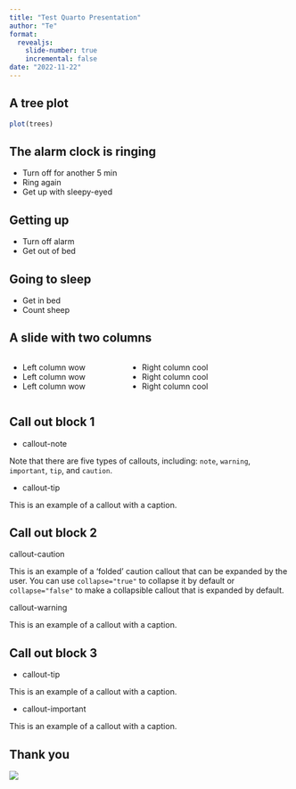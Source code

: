 ```yaml
---
title: "Test Quarto Presentation"
author: "Te"
format: 
  revealjs:
    slide-number: true
    incremental: false
date: "2022-11-22"
---
```


## A tree plot

```r
plot(trees)
```

## The alarm clock is ringing

::: {.incremental}
- Turn off for another 5 min
- Ring again
- Get up with sleepy-eyed
:::


## Getting up

-   Turn off alarm
-   Get out of bed

## Going to sleep

-   Get in bed
-   Count sheep

## A slide with two columns

::: columns
::: {.column width="40%"}
-   Left column wow
-   Left column wow
-   Left column wow
:::

::: {.column width="60%"}
-   Right column cool
-   Right column cool
-   Right column cool
:::
:::

## Call out block 1

- callout-note

::: {.callout-note}
Note that there are five types of callouts, including:
`note`, `warning`, `important`, `tip`, and `caution`.
:::

- callout-tip

::: {.callout-tip}
This is an example of a callout with a caption.
:::

## Call out block 2
callout-caution

::: {.callout-caution collapse="true"}
This is an example of a 'folded' caution callout that can be expanded by the user. You can use `collapse="true"` to collapse it by default or `collapse="false"` to make a collapsible callout that is expanded by default.
:::

callout-warning

::: {.callout-warning}
This is an example of a callout with a caption.
:::

## Call out block 3
- callout-tip

::: {.callout-tip}
This is an example of a callout with a caption.
:::

- callout-important

::: {.callout-important}
This is an example of a callout with a caption.
:::

## Thank you

![](https://media.giphy.com/media/21HtXqCprrU7Xsr0qo/giphy.gif){fig-align="center"}
